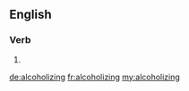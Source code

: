 ==English==

===Verb===
{{head|en}}

# {{present participle of|alcoholize|lang=en}}

[[de:alcoholizing]]
[[fr:alcoholizing]]
[[my:alcoholizing]]